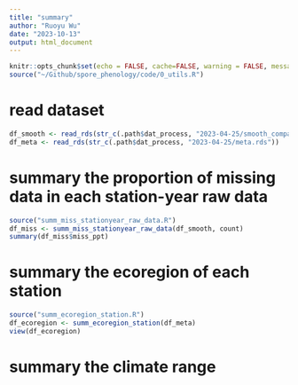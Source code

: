 ```yaml
---
title: "summary"
author: "Ruoyu Wu"
date: "2023-10-13"
output: html_document
---
```


```r
knitr::opts_chunk$set(echo = FALSE, cache=FALSE, warning = FALSE, message = FALSE)
source("~/Github/spore_phenology/code/0_utils.R")
```

# read dataset
```r
df_smooth <- read_rds(str_c(.path$dat_process, "2023-04-25/smooth_compare.rds"))
df_meta <- read_rds(str_c(.path$dat_process, "2023-04-25/meta.rds"))
```

# summary the proportion of missing data in each station-year raw data
```r
source("summ_miss_stationyear_raw_data.R")
df_miss <- summ_miss_stationyear_raw_data(df_smooth, count)
summary(df_miss$miss_ppt)
```

# summary the ecoregion of each station
```r
source("summ_ecoregion_station.R")
df_ecoregion <- summ_ecoregion_station(df_meta)
view(df_ecoregion)
```

# summary the climate range
